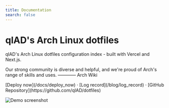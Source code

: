 ```yaml
---
title: Documentation
search: false
---
```



<h1 className="text-center font-extrabold md:text-5xl mt-8">qlAD's Arch Linux dotfiles</h1>

<p className="text-center text-lg mb-2 text-gray-600 md:text-2xl">qlAD's Arch Linux dotfiles configuration index - built with Vercel and Next.js.</p>

Our strong community is diverse and helpful, and we're proud of Arch's range of skills and uses. ———— Arch Wiki

<p className="mt-8 text-center">
  [Deploy now](/docs/deploy_now) · [Log record](/blog/log_record) · [GitHub Repository](https://github.com/qlAD/dotfiles)
</p>

![Demo screenshot](../../public/images/demo.png)
